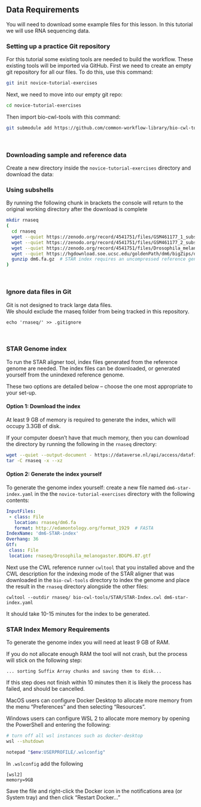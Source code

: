 ## Data Requirements

You will need to download some example files for this lesson. In this tutorial we will use RNA sequencing data.

### Setting up a practice Git repository

For this tutorial some existing tools are needed to build the workflow. These existing tools will be imported via GitHub.
First we need to create an empty git repository for all our files. To do this, use this command:

```bash
git init novice-tutorial-exercises
```

Next, we need to move into our empty git repo:

```bash
cd novice-tutorial-exercises
```

Then import bio-cwl-tools with this command:

```bash
git submodule add https://github.com/common-workflow-library/bio-cwl-tools.git
```

<br>

### Downloading sample and reference data

Create a new directory inside the `novice-tutorial-exercises` directory and download the data:

:::::::::::::::: callout

### Using subshells

By running the following chunk in brackets the console will return to the
original working directory after the download is complete

::::::::::::::::

```bash
mkdir rnaseq
(
  cd rnaseq
  wget --quiet https://zenodo.org/record/4541751/files/GSM461177_1_subsampled.fastqsanger
  wget --quiet https://zenodo.org/record/4541751/files/GSM461177_2_subsampled.fastqsanger
  wget --quiet https://zenodo.org/record/4541751/files/Drosophila_melanogaster.BDGP6.87.gtf
  wget --quiet https://hgdownload.soe.ucsc.edu/goldenPath/dm6/bigZips/dm6.fa.gz
  gunzip dm6.fa.gz  # STAR index requires an uncompressed reference genome
)
```

<br>

### Ignore data files in Git

Git is not designed to track large data files.  
We should exclude the rnaseq folder from being tracked in this repository.  

```
echo 'rnaseq/' >> .gitignore
```

<br>

### STAR Genome index

To run the STAR aligner tool, index files generated from the reference genome are needed.
The index files can be downloaded, or generated yourself from the unindexed reference genome.

These two options are detailed below -- choose the one most appropriate to your set-up.

:::::::::::::::::::: spoiler

#### Option 1: Download the index

At least 9 GB of memory is required to generate the index, which will occupy 3.3GB of disk.

If your computer doesn't have that much memory, then you can download the directory
by running the following in the `rnaseq` directory:

```bash
wget --quiet --output-document - https://dataverse.nl/api/access/datafile/266295 | \
tar -C rnaseq -x --xz
```

:::::::::::::::::::::

::::::::::::::::::::: spoiler

#### Option 2: Generate the index yourself

To generate the genome index yourself: create a new file named `dm6-star-index.yaml`
in the the `novice-tutorial-exercises` directory with the following contents:

```yaml
InputFiles:
 - class: File
   location: rnaseq/dm6.fa
   format: http://edamontology.org/format_1929  # FASTA
IndexName: 'dm6-STAR-index'
Overhang: 36
Gtf:
 class: File
 location: rnaseq/Drosophila_melanogaster.BDGP6.87.gtf
```

Next use the CWL reference runner `cwltool` that you installed above and the CWL description
for the indexing mode of the STAR aligner that was downloaded in the `bio-cwl-tools` directory
to index the genome and place the result in the `rnaseq` directory alongside the other files:

```
cwltool --outdir rnaseq/ bio-cwl-tools/STAR/STAR-Index.cwl dm6-star-index.yaml
```

It should take 10-15 minutes for the index to be generated.

::::::::::::::::::::: callout

### STAR Index Memory Requirements
To generate the genome index you will need at least 9 GB of RAM.

If you do not allocate enough RAM the tool will not crash, but the process will stick
on the following step:
```
... sorting Suffix Array chunks and saving them to disk...
```
If this step does not finish within 10 minutes then it is likely the process has failed,
and should be cancelled.

MacOS users can configure  Docker Desktop to allocate more memory
from the menu "Preferences" and then selecting "Resources".

Windows users can configure WSL 2 to allocate more memory by opening the PowerShell
and entering the following:

```bash
# turn off all wsl instances such as docker-desktop
wsl --shutdown

notepad "$env:USERPROFILE/.wslconfig"
```

In `.wslconfig` add the following

```text
[wsl2]
memory=9GB
```

Save the file and right-click the Docker icon in the notifications area (or System tray)
and then click "Restart Docker…"

:::::::::::::::::::::

:::::::::::::::::::::
